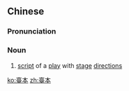 {{also|台本}}
==Chinese==
{{zh-forms|s=台本|t2=台本}}

===Pronunciation===
{{zh-pron
|m=táiběn,er=y
|c=toi4 bun2
|mn=qz,xm,zz:tâi-pún
|cat=n
}}

===Noun===
{{zh-noun}}

# [[script]] of a [[play]] with [[stage]] [[direction]]s

[[ko:臺本]]
[[zh:臺本]]
